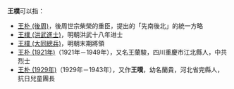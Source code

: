 '''王樸'''可以指：
* [[王朴_(後周)|王朴 (後周)]]，後周世宗柴榮的重臣，提出的「先南後北」的統一方略
* [[王樸_(洪武進士)|王樸 (洪武進士)]]，明朝洪武十八年进士
* [[王樸_(大同總兵)|王樸 (大同總兵)]]，明朝末期將領
* [[王朴_(1921年)|王朴 (1921年)]]（1921年－1949年），又名王蘭駿，四川重慶市江北縣人，中共烈士
* [[王朴_(1929年)|王朴 (1929年)]]（1929年－1943年），又作'''王噗'''，幼名蘭貴，河北省完縣人，抗日兒童團長
{{Disambiguation|P|Cat=二字王姓人名消歧义}}